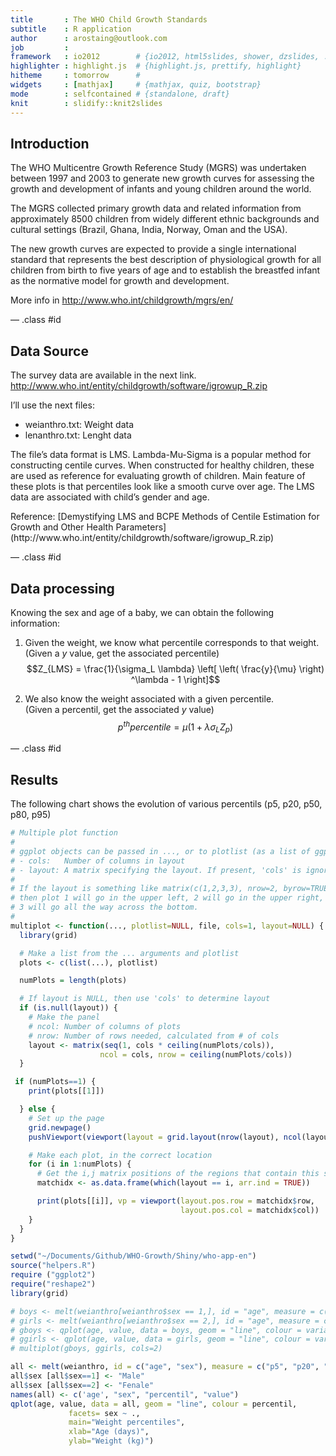 ```yaml
---
title       : The WHO Child Growth Standards
subtitle    : R application
author      : arostaing@outlook.com
job         : 
framework   : io2012        # {io2012, html5slides, shower, dzslides, ...}
highlighter : highlight.js  # {highlight.js, prettify, highlight}
hitheme     : tomorrow      # 
widgets     : [mathjax]     # {mathjax, quiz, bootstrap}
mode        : selfcontained # {standalone, draft}
knit        : slidify::knit2slides
---
```


## Introduction

The WHO Multicentre Growth Reference Study (MGRS) was undertaken between 1997 and 2003 to generate new growth curves for assessing the growth and development of infants and young children around the world.

The MGRS collected primary growth data and related information from approximately 8500 children from widely different ethnic backgrounds and cultural settings (Brazil, Ghana, India, Norway, Oman and the USA).

The new growth curves are expected to provide a single international standard that represents the best description of physiological growth for all children from birth to five years of age and to establish the breastfed infant as the normative model for growth and development.

More info in <http://www.who.int/childgrowth/mgrs/en/>

--- .class #id 

## Data Source

The survey data are available in the next link.   
<http://www.who.int/entity/childgrowth/software/igrowup_R.zip>

I'll use the next files:   

- weianthro.txt: Weight data
- lenanthro.txt: Lenght data

The file's data format is LMS. Lambda-Mu-Sigma is a popular method for constructing centile curves.
When constructed for healthy children, these are used as reference for evaluating growth of children. Main feature of these plots is that percentiles look like a smooth curve over age.
The LMS data are associated with child's gender and age. 

Reference: [Demystifying LMS and BCPE Methods of Centile Estimation for Growth and Other Health Parameters] (http://www.who.int/entity/childgrowth/software/igrowup_R.zip)

--- .class #id 

## Data processing

Knowing the sex and age of a baby, we can obtain the following information:

1. Given the weight, we know what percentile corresponds to that weight.  
(Given a *y* value, get the associated percentile)  
$$Z_{LMS} = \frac{1}{\sigma_L \lambda} \left[ \left( \frac{y}{\mu} \right) ^\lambda - 1 \right]$$ 
   
2. We also know the weight associated with a given percentile.  
(Given a percentil, get the associated *y* value)  
$$p^{th} percentile = \mu \left( 1 + \lambda \sigma_L Z_p  \right)$$

--- .class #id 

## Results

The following chart shows the evolution of various percentils (p5, p20, p50, p80, p95)

```r
# Multiple plot function
#
# ggplot objects can be passed in ..., or to plotlist (as a list of ggplot objects)
# - cols:   Number of columns in layout
# - layout: A matrix specifying the layout. If present, 'cols' is ignored.
#
# If the layout is something like matrix(c(1,2,3,3), nrow=2, byrow=TRUE),
# then plot 1 will go in the upper left, 2 will go in the upper right, and
# 3 will go all the way across the bottom.
#
multiplot <- function(..., plotlist=NULL, file, cols=1, layout=NULL) {
  library(grid)

  # Make a list from the ... arguments and plotlist
  plots <- c(list(...), plotlist)

  numPlots = length(plots)

  # If layout is NULL, then use 'cols' to determine layout
  if (is.null(layout)) {
    # Make the panel
    # ncol: Number of columns of plots
    # nrow: Number of rows needed, calculated from # of cols
    layout <- matrix(seq(1, cols * ceiling(numPlots/cols)),
                    ncol = cols, nrow = ceiling(numPlots/cols))
  }

 if (numPlots==1) {
    print(plots[[1]])

  } else {
    # Set up the page
    grid.newpage()
    pushViewport(viewport(layout = grid.layout(nrow(layout), ncol(layout))))

    # Make each plot, in the correct location
    for (i in 1:numPlots) {
      # Get the i,j matrix positions of the regions that contain this subplot
      matchidx <- as.data.frame(which(layout == i, arr.ind = TRUE))

      print(plots[[i]], vp = viewport(layout.pos.row = matchidx$row,
                                      layout.pos.col = matchidx$col))
    }
  }
}
```

```r
setwd("~/Documents/Github/WHO-Growth/Shiny/who-app-en")
source("helpers.R")
require ("ggplot2")
require("reshape2")
library(grid)

# boys <- melt(weianthro[weianthro$sex == 1,], id = "age", measure = c("p5", "p20", "p50", "p80", "p95"))
# girls <- melt(weianthro[weianthro$sex == 2,], id = "age", measure = c("p5", "p20", "p50", "p80", "p95"))
# gboys <- qplot(age, value, data = boys, geom = "line", colour = variable) + ggtitle("Male (Kg / day)")
# ggirls <- qplot(age, value, data = girls, geom = "line", colour = variable) + ggtitle("Female (Kg / day)")
# multiplot(gboys, ggirls, cols=2)

all <- melt(weianthro, id = c("age", "sex"), measure = c("p5", "p20", "p50", "p80", "p95"))
all$sex [all$sex==1] <- "Male"
all$sex [all$sex==2] <- "Fenale"
names(all) <- c('age', "sex", "percentil", "value") 
qplot(age, value, data = all, geom = "line", colour = percentil,
             facets= sex ~ .,
             main="Weight percentiles",
             xlab="Age (days)",
             ylab="Weight (kg)")

```

